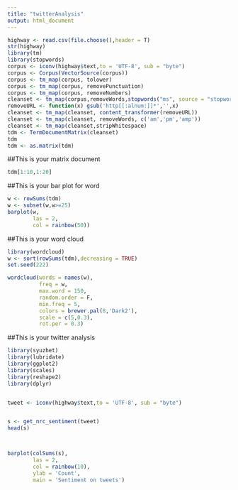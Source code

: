 ```yaml
---
title: "twitterAnalysis"
output: html_document
---
```


```r
highway <- read.csv(file.choose(),header = T)
str(highway)
library(tm)
library(stopwords)
corpus <- iconv(highway$text,to = 'UTF-8', sub = "byte")
corpus <- Corpus(VectorSource(corpus))
corpus <- tm_map(corpus, tolower)
corpus <- tm_map(corpus, removePunctuation)
corpus <- tm_map(corpus, removeNumbers)
cleanset <- tm_map(corpus,removeWords,stopwords("ms", source = "stopwords-iso"))
removeURL <- function(x) gsub('http[[:alnum:]]*','',x)
cleanset <- tm_map(cleanset, content_transformer(removeURL))
cleanset <- tm_map(cleanset, removeWords, c('am','pm','amp'))
cleanset <- tm_map(cleanset,stripWhitespace)
tdm <- TermDocumentMatrix(cleanset)
tdm
tdm <- as.matrix(tdm)
```

##This is your matrix document

```r

tdm[1:10,1:20]
```

##This is your bar plot for word

```r
w <- rowSums(tdm)
w <- subset(w,w>=25)
barplot(w,
        las = 2,
        col = rainbow(50))
```

##This is your word cloud

```r
library(wordcloud)
w <- sort(rowSums(tdm),decreasing = TRUE)
set.seed(222)
```


```r

wordcloud(words = names(w),
          freq = w,
          max.word = 150,
          random.order = F,
          min.freq = 5,
          colors = brewer.pal(8,'Dark2'),
          scale = c(5,0.3),
          rot.per = 0.3)
```


##This is your twitter analysis


```r
library(syuzhet)
library(lubridate)
library(ggplot2)
library(scales)
library(reshape2)
library(dplyr)


tweet <- iconv(highway$text,to = 'UTF-8', sub = "byte")


s <- get_nrc_sentiment(tweet)
head(s)




```

```r
barplot(colSums(s),
        las = 2,
        col = rainbow(10),
        ylab = 'Count',
        main = 'Sentiment on tweets')
```

